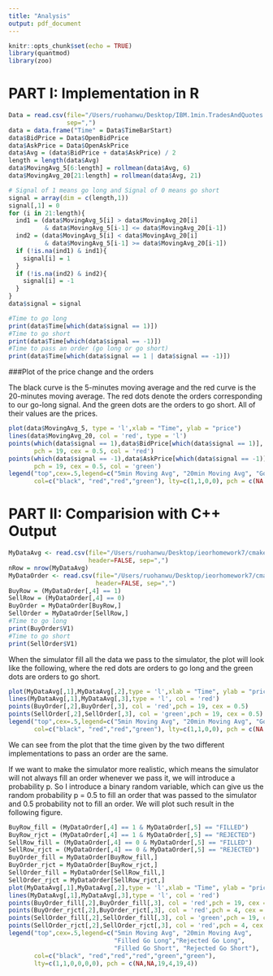 ```yaml
---
title: "Analysis"
output: pdf_document
---
```


```r
knitr::opts_chunk$set(echo = TRUE)
library(quantmod)
library(zoo)
```

# PART I: Implementation in R
```r
Data = read.csv(file="/Users/ruohanwu/Desktop/IBM.1min.TradesAndQuotes.20160128.csv",
                sep=",")
data = data.frame("Time" = Data$TimeBarStart)
data$BidPrice = Data$OpenBidPrice
data$AskPrice = Data$OpenAskPrice
data$Avg = (data$BidPrice + data$AskPrice) / 2
length = length(data$Avg)
data$MovingAvg_5[6:length] = rollmean(data$Avg, 6)
data$MovingAvg_20[21:length] = rollmean(data$Avg, 21)
```

```r
# Signal of 1 means go long and Signal of 0 means go short
signal = array(dim = c(length,1))
signal[,1] = 0
for (i in 21:length){
  ind1 = (data$MovingAvg_5[i] > data$MovingAvg_20[i] 
          & data$MovingAvg_5[i-1] <= data$MovingAvg_20[i-1])
  ind2 = (data$MovingAvg_5[i] < data$MovingAvg_20[i] 
          & data$MovingAvg_5[i-1] >= data$MovingAvg_20[i-1])
  if (!is.na(ind1) & ind1){
    signal[i] = 1
  }
  if (!is.na(ind2) & ind2){
    signal[i] = -1
  } 
}
data$signal = signal
```


```r
#Time to go long
print(data$Time[which(data$signal == 1)])
#Time to go short
print(data$Time[which(data$signal == -1)])
#Time to pass an order (go long or go short)
print(data$Time[which(data$signal == 1 | data$signal == -1)])
```

###Plot of the price change and the orders

The black curve is the 5-minutes moving average and the red curve is the 20-minutes moving average. The red dots denote the orders corresponding to our go-long signal. And the green dots are the orders to go short. All of their values are the prices.
\newline
```r
plot(data$MovingAvg_5, type = 'l',xlab = "Time", ylab = "price")
lines(data$MovingAvg_20, col = 'red', type = 'l')
points(which(data$signal == 1),data$BidPrice[which(data$signal == 1)], 
       pch = 19, cex = 0.5, col = 'red')
points(which(data$signal == -1),data$AskPrice[which(data$signal == -1)], 
       pch = 19, cex = 0.5, col = 'green')
legend("top",cex=.5,legend=c("5min Moving Avg", "20min Moving Avg", "Go Long", "Go Short"),
       col=c("black", "red","red","green"), lty=c(1,1,0,0), pch = c(NA,NA,19,19))
```




# PART II: Comparision with C++ Output
```r
MyDataAvg <- read.csv(file="/Users/ruohanwu/Desktop/ieorhomework7/cmake-build-debug/averagePrice.csv", 
                      header=FALSE, sep=",")
nRow = nrow(MyDataAvg)
MyDataOrder <- read.csv(file="/Users/ruohanwu/Desktop/ieorhomework7/cmake-build-debug/output.csv", 
                        header=FALSE, sep=",")
BuyRow = (MyDataOrder[,4] == 1)
SellRow = (MyDataOrder[,4] == 0)
BuyOrder = MyDataOrder[BuyRow,]
SellOrder = MyDataOrder[SellRow,]
#Time to go long
print(BuyOrder$V1)
#Time to go short
print(SellOrder$V1)
```

When the simulator fill all the data we pass to the simulator, the plot will look like the following, where the red dots are orders to go long and the green dots are orders to go short.
\newline

```r
plot(MyDataAvg[,1],MyDataAvg[,2],type = 'l',xlab = "Time", ylab = "price")
lines(MyDataAvg[,1],MyDataAvg[,3],type = 'l', col = 'red')
points(BuyOrder[,2],BuyOrder[,3], col = 'red',pch = 19, cex = 0.5)
points(SellOrder[,2],SellOrder[,3], col = 'green',pch = 19, cex = 0.5)
legend("top",cex=.5,legend=c("5min Moving Avg", "20min Moving Avg", "Go Long", "Go Short"),
       col=c("black", "red","red","green"), lty=c(1,1,0,0), pch = c(NA,NA,19,19))
```

We can see from the plot that the time given by the two different implementations to pass an order are the same.

If we want to make the simulator more realistic, which means the simulator will not always fill an order whenever we pass it, we will introduce a probability p. So I introduce a binary random variable, which can give us the random probability p = 0.5 to fill an order that was passed to the simulator and 0.5 probability not to fill an order. We will plot such result in the following figure.
\newline

```r
BuyRow_fill = (MyDataOrder[,4] == 1 & MyDataOrder[,5] == "FILLED")
BuyRow_rjct = (MyDataOrder[,4] == 1 & MyDataOrder[,5] == "REJECTED")
SellRow_fill = (MyDataOrder[,4] == 0 & MyDataOrder[,5] == "FILLED")
SellRow_rjct = (MyDataOrder[,4] == 0 & MyDataOrder[,5] == "REJECTED")
BuyOrder_fill = MyDataOrder[BuyRow_fill,]
BuyOrder_rjct = MyDataOrder[BuyRow_rjct,]
SellOrder_fill = MyDataOrder[SellRow_fill,]
SellOrder_rjct = MyDataOrder[SellRow_rjct,]
plot(MyDataAvg[,1],MyDataAvg[,2],type = 'l',xlab = "Time", ylab = "price")
lines(MyDataAvg[,1],MyDataAvg[,3],type = 'l', col = 'red')
points(BuyOrder_fill[,2],BuyOrder_fill[,3], col = 'red',pch = 19, cex = 0.5)
points(BuyOrder_rjct[,2],BuyOrder_rjct[,3], col = 'red',pch = 4, cex = 0.5)
points(SellOrder_fill[,2],SellOrder_fill[,3], col = 'green',pch = 19, cex = 0.5)
points(SellOrder_rjct[,2],SellOrder_rjct[,3], col = 'red',pch = 4, cex = 0.5)
legend("top",cex=.5,legend=c("5min Moving Avg", "20min Moving Avg", 
                             "Filled Go Long","Rejected Go Long",
                             "Filled Go Short", "Rejected Go Short"),
       col=c("black", "red","red","red","green","green"), 
       lty=c(1,1,0,0,0,0), pch = c(NA,NA,19,4,19,4))
```


